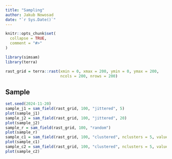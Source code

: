 ```yaml
---
title: "Sampling"
author: Jakub Nowosad
date: "`r Sys.Date()`"
---
```


```r
knitr::opts_chunk$set(
  collapse = TRUE,
  comment = "#>"
)
```

```r
library(simsam)
library(terra)
```

```r
rast_grid = terra::rast(xmin = 0, xmax = 200, ymin = 0, ymax = 200,
                        ncols = 200, nrows = 200)
```

## Sample

```r
set.seed(2024-11-20)
sample_j1 = sam_field(rast_grid, 100, "jittered", 5)
plot(sample_j1)
sample_j2 = sam_field(rast_grid, 100, "jittered", 20)
plot(sample_j2)
sample_r = sam_field(rast_grid, 100, "random")
plot(sample_r)
sample_c1 = sam_field(rast_grid, 100, "clustered", nclusters = 5, value = 10)
plot(sample_c1)
sample_c2 = sam_field(rast_grid, 100, "clustered", nclusters = 5, value = 20)
plot(sample_c2)
```



